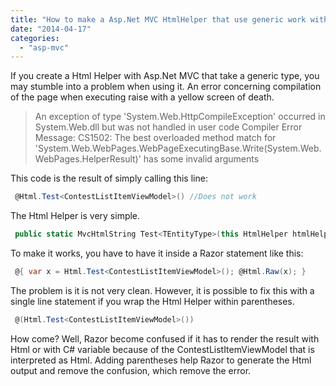 ```yaml
---
title: "How to make a Asp.Net MVC HtmlHelper that use generic work with Razor"
date: "2014-04-17"
categories: 
  - "asp-mvc"
---
```


If you create a Html Helper with Asp.Net MVC that take a generic type, you may stumble into a problem when using it. An error concerning compilation of the page when executing raise with a yellow screen of death.

> An exception of type 'System.Web.HttpCompileException' occurred in System.Web.dll but was not handled in user code Compiler Error Message: CS1502: The best overloaded method match for 'System.Web.WebPages.WebPageExecutingBase.Write(System.Web.WebPages.HelperResult)' has some invalid arguments

This code is the result of simply calling this line:


```csharp
 @Html.Test<ContestListItemViewModel>() //Does not work 
```

The Html Helper is very simple.


```csharp
 public static MvcHtmlString Test<TEntityType>(this HtmlHelper htmlHelper) { return new MvcHtmlString("<p>Test</P>"); } 
```

To make it works, you have to have it inside a Razor statement like this: 
```csharp
 @{ var x = Html.Test<ContestListItemViewModel>(); @Html.Raw(x); } 
```

The problem is it is not very clean. However, it is possible to fix this with a single line statement if you wrap the Html Helper within parentheses.


```csharp
 @(Html.Test<ContestListItemViewModel>()) 
```

How come? Well, Razor become confused if it has to render the result with Html or with C# variable because of the ContestListItemViewModel that is interpreted as Html. Adding parentheses help Razor to generate the Html output and remove the confusion, which remove the error.
